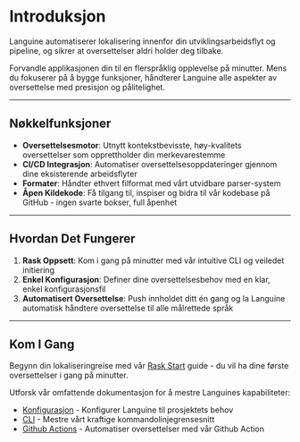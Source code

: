# Introduksjon

Languine automatiserer lokalisering innenfor din utviklingsarbeidsflyt og pipeline, og sikrer at oversettelser aldri holder deg tilbake.

Forvandle applikasjonen din til en flerspråklig opplevelse på minutter. Mens du fokuserer på å bygge funksjoner, håndterer Languine alle aspekter av oversettelse med presisjon og pålitelighet.

---

## Nøkkelfunksjoner

- **Oversettelsesmotor**: Utnytt kontekstbevisste, høy-kvalitets oversettelser som opprettholder din merkevarestemme
- **CI/CD Integrasjon**: Automatiser oversettelsesoppdateringer gjennom dine eksisterende arbeidsflyter
- **Formater**: Håndter ethvert filformat med vårt utvidbare parser-system
- **Åpen Kildekode**: Få tilgang til, inspiser og bidra til vår kodebase på GitHub - ingen svarte bokser, full åpenhet

---

## Hvordan Det Fungerer

1. **Rask Oppsett**: Kom i gang på minutter med vår intuitive CLI og veiledet initiering
2. **Enkel Konfigurasjon**: Definer dine oversettelsesbehov med en klar, enkel konfigurasjonsfil
3. **Automatisert Oversettelse**: Push innholdet ditt én gang og la Languine automatisk håndtere oversettelse til alle målrettede språk

---

## Kom I Gang

Begynn din lokaliseringreise med vår [Rask Start](/docs/quickstart) guide - du vil ha dine første oversettelser i gang på minutter.

Utforsk vår omfattende dokumentasjon for å mestre Languines kapabiliteter:

- [Konfigurasjon](/docs/configuration) - Konfigurer Languine til prosjektets behov
- [CLI](/docs/cli) - Mestre vårt kraftige kommandolinjegrensesnitt
- [Github Actions](/docs/github-actions) - Automatiser oversettelser med vår Github Action
